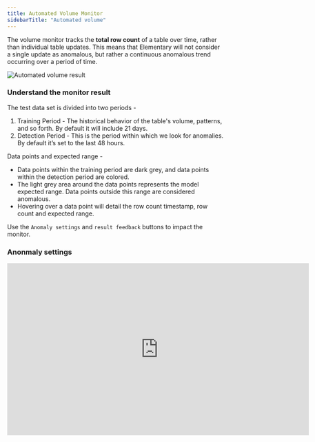 ```yaml
---
title: Automated Volume Monitor
sidebarTitle: "Automated volume"
---
```


The volume monitor tracks the **total row count** of a table over time, rather than individual table updates. 
This means that Elementary will not consider a single update as anomalous, but rather a continuous anomalous trend occurring over a period of time.

<Frame>
  <div className="dark:bg-white rounded-md p-1">
    <img
      src="https://res.cloudinary.com/diuctyblm/image/upload/v1721128520/volume_ylochz.png"
      alt="Automated volume result"
    />
  </div>
</Frame>

### Understand the monitor result

The test data set is divided into two periods -

1. Training Period - The historical behavior of the table's volume, patterns, and so forth. By default it will include 21 days.
2. Detection Period - This is the period within which we look for anomalies. By default it’s set to the last 48 hours.

Data points and expected range - 
- Data points within the training period are dark grey, and data points within the detection period are colored.
- The light grey area around the data points represents the model expected range. Data points outside this range are considered anomalous.
- Hovering over a data point will detail the row count timestamp, row count and expected range. 

Use the `Anomaly settings` and `result feedback` buttons to impact the monitor.

### Anonmaly settings

<Snippet file="cloud/features/anomaly-detection/volume-configuration.mdx" />
<Snippet file="cloud/features/anomaly-detection/all-anomalies-configuration.mdx" />

<iframe
width="700"
height="400"
src="https://res.cloudinary.com/diuctyblm/video/upload/v1721130444/anomaly_settings_dlm5sn.mp4"
frameborder="0"
allow="accelerometer; autoplay; clipboard-write; encrypted-media; gyroscope; picture-in-picture"
allowfullscreen
alt="Anomaly settings simulator"
></iframe>